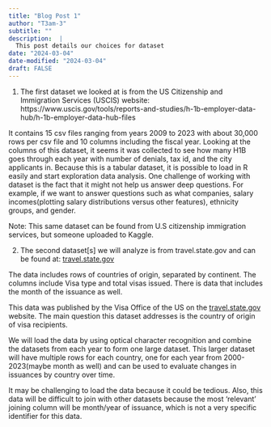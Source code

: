 ---
title: "Blog Post 1"
author: "T3am-3"
subtitle: ""
description:  |
  This post details our choices for dataset
date: "2024-03-04"
date-modified: "2024-03-04"
draft: FALSE
---

1. The first dataset we looked at is from the US Citizenship and Immigration Services (USCIS) website: https://www.uscis.gov/tools/reports-and-studies/h-1b-employer-data-hub/h-1b-employer-data-hub-files

It contains 15 csv files ranging from years 2009 to 2023 with about 30,000 rows per csv file and 10 columns including the fiscal year.
Looking at the columns of this dataset, it seems it was collected to see how many H1B goes through each year with number of denials, tax id, and the city applicants in. Because this is a tabular dataset, it is possible to load in R easily and start exploration data analysis.
One challenge of working with dataset is the fact that it might not help us answer deep questions. For example, if we want to answer questions such as what companies, salary incomes(plotting salary distributions versus other features), ethnicity groups, and gender.

Note: This same dataset can be found from U.S citizenship immigration services, but someone uploaded to Kaggle.

2. The second dataset[s] we will analyze is from travel.state.gov and can be found at: [travel.state.gov](https://travel.state.gov/content/travel/en/legal/visa-law0/visa-statistics/annual-reports.html)

The data includes rows of countries of origin, separated by continent. The columns include Visa type and total visas issued. There is data that includes the month of the issuance as well. 

This data was published by the Visa Office of the US on the [travel.state.gov](http://travel.state.gov) website. The main question this dataset addresses is the country of origin of visa recipients.

We will load the data by using optical character recognition and combine the datasets from each year to form one large dataset. This larger dataset will have multiple rows for each country, one for each year from 2000-2023(maybe month as well) and can be used to evaluate changes in issuances by country over time.

It may be challenging to load the data because it could be tedious. Also, this data will be difficult to join with other datasets because the most ‘relevant’ joining column will be month/year of issuance, which is not a very specific identifier for this data.
